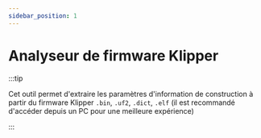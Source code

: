 ```yaml
---
sidebar_position: 1
---
```


# Analyseur de firmware Klipper

:::tip

Cet outil permet d'extraire les paramètres d'information de construction à partir du firmware Klipper `.bin`, `.uf2`, `.dict`, `.elf` (il est recommandé d'accéder depuis un PC pour une meilleure expérience)

:::


<FirmwareParse />